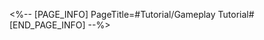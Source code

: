 <%-- [PAGE_INFO]
PageTitle=#Tutorial/Gameplay Tutorial#
[END_PAGE_INFO] --%>
{{Tutorial
|sort      = 982102
|title     = Gameplay Tutorial
|subtitle  = 
|type      = 
|about     = 
|image1    = Tutorial Gameplay Tutorial 1.png{{subst:void|<!--$UPLOAD:<<SpriteOutput/TutorialPic/TutorialPage_982102.png>-<Tutorial Gameplay Tutorial 1.png>-<Tutorial Files>>-->}}
|text1     = When an ally character takes fatal damage, they will not be downed but will instead {{Color|h|nobold=1|immediately revive}} and {{Color|h|nobold=1|advance their action}}.
|image2    = Tutorial Gameplay Tutorial 2.png{{subst:void|<!--$UPLOAD:<<SpriteOutput/TutorialPic/TutorialPage_982101.png>-<Tutorial Gameplay Tutorial 2.png>-<Tutorial Files>>-->}}
|text2     = When an ally character {{Color|h|nobold=1|receives healing}}, the HP restored is converted into {{Color|h|nobold=1|HP lost}} instead.
}}